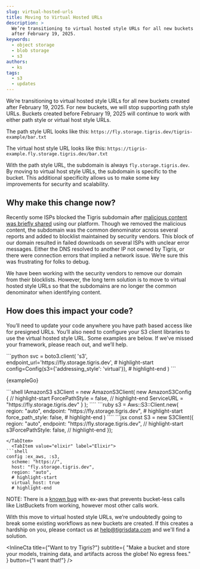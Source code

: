 ```yaml
---
slug: virtual-hosted-urls
title: Moving to Virtual Hosted URLs
description: >
  We’re transitioning to virtual hosted style URLs for all new buckets created
  after February 19, 2025.
keywords:
  - object storage
  - blob storage
  - s3
authors:
  - ks
tags:
  - s3
  - updates
---
```



We’re transitioning to virtual hosted style URLs for all new buckets created
after February 19, 2025. For new buckets, we will stop supporting path style
URLs. Buckets created before February 19, 2025 will continue to work with either
path style or virtual host style URLs.

The path style URL looks like this:
`https://fly.storage.tigris.dev/tigris-example/bar.txt`

The virtual host style URL looks like this:
`https://tigris-example.fly.storage.tigris.dev/bar.txt`

With the path style URL, the subdomain is always `fly.storage.tigris.dev`. By
moving to virtual host style URLs, the subdomain is specific to the bucket. This
additional specificity allows us to make some key improvements for security and
scalability.

## Why make this change now?

Recently some ISPs blocked the Tigris subdomain after
[malicious content was briefly shared](https://status.tigris.dev/incidents/01JKCBMAVT1W09PGVEAB4XCWMZ)
using our platform. Though we removed the malicious content, the subdomain was
the common denominator across several reports and added to blocklist maintained
by security vendors. This block of our domain resulted in failed downloads on
several ISPs with unclear error messages. Either the DNS resolved to another IP
not owned by Tigris, or there were connection errors that implied a network
issue. We’re sure this was frustrating for folks to debug.

We have been working with the security vendors to remove our domain from their
blocklists. However, the long term solution is to move to virtual hosted style
URLs so that the subdomains are no longer the common denominator when
identifying content.

## How does this impact your code?

You’ll need to update your code anywhere you have path based access like for
presigned URLs. You’ll also need to configure your S3 client libraries to use
the virtual hosted style URL. Some examples are below. If we’ve missed your
framework, please reach out, and we’ll help.

<Tabs groupId="languages">
  <TabItem value="python" label="Python">
```python
svc = boto3.client(
	's3',
	endpoint_url='https://fly.storage.tigris.dev',
	# highlight-start
	config=Config(s3={'addressing_style': 'virtual'}),
	# highlight-end
)
```
</TabItem>
  <TabItem value="go" label="Go">
  

<CodeBlock language="go">{exampleGo}</CodeBlock>

</TabItem>
  <TabItem value=".NET" label=".NET">
```shell
IAmazonS3 s3Client = new AmazonS3Client(
	new AmazonS3Config {
		// highlight-start
		ForcePathStyle = false,
		// highlight-end
		ServiceURL = "https://fly.storage.tigris.dev"
	}
);
````

</TabItem>
  <TabItem value="ruby" label="Ruby">
```ruby
s3 = Aws::S3::Client.new(
	region: "auto",
	endpoint: "https://fly.storage.tigris.dev",
	# highlight-start
	force_path_style: false,
	# highlight-end
)
````
</TabItem>
  <TabItem value="js" label="JavaScript">
```jsx
const S3 = new S3Client({
  region: "auto",
  endpoint: "https://fly.storage.tigris.dev",
  // highlight-start
  s3ForcePathStyle: false,
  // highlight-end
});

````
</TabItem>
  <TabItem value="elixir" label="Elixir">
```shell
config :ex_aws, :s3,
  scheme: "https://",
  host: "fly.storage.tigris.dev",
  region: "auto",
  # highlight-start
  virtual_host: true
  # highlight-end
````

NOTE: There is a [known bug](https://github.com/ex-aws/ex_aws/issues/1119) with
ex-aws that prevents bucket-less calls like ListBuckets from working, however
most other calls work.

</TabItem>

</Tabs>

With this move to virtual hosted style URLs, we’re undoubtedly going to break
some existing workflows as new buckets are created. If this creates a hardship
on you, please contact us at help@tigrisdata.com and we'll find a solution.

<InlineCta
  title={"Want to try Tigris?"}
  subtitle={
    "Make a bucket and store your models, training data, and artifacts across the globe! No egress fees."
  }
  button={"I want that!"}
/>
